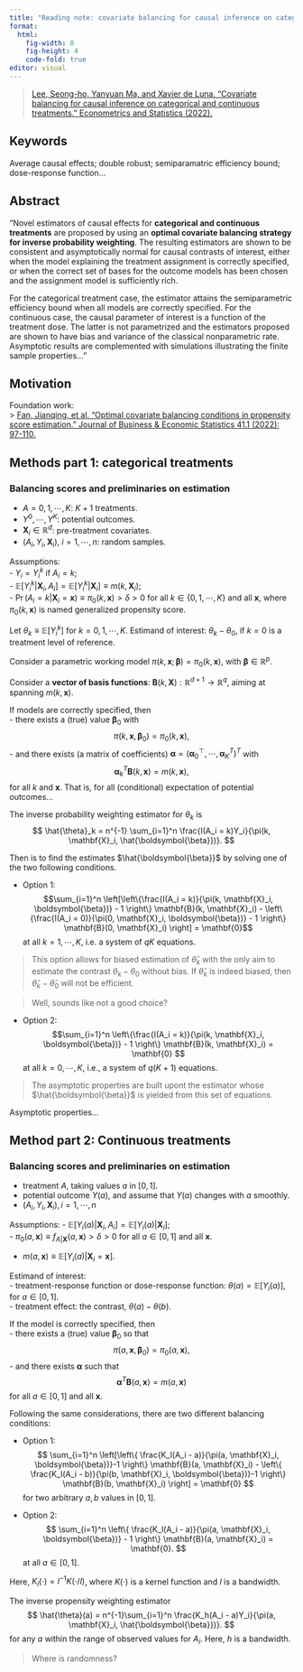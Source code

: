 ```yaml
---
title: "Reading note: covariate balancing for causal inference on categorical and continuous treatments"
format: 
  html:
    fig-width: 8
    fig-height: 4
    code-fold: true
editor: visual
---
```


> [Lee, Seong-ho, Yanyuan Ma, and Xavier de Luna. "Covariate balancing for causal inference on categorical and continuous treatments." Econometrics and Statistics (2022).](https://www.sciencedirect.com/science/article/pii/S2452306222000077?casa_token=1wPBlu0u6D0AAAAA:j6BqlD3l2RwTX1ENjAdhbVAAh8tAqsUsfomP3hIwtX0N1hD8JRHIcz8VLB7G7cYJFH1PizM7-Pfu)

## Keywords

Average causal effects; double robust; semiparamatric efficiency bound; dose-response function...

## Abstract

"Novel estimators of causal effects for **categorical and continuous treatments** are proposed by using an **optimal covariate balancing strategy for inverse probability weighting**. The resulting estimators are shown to be consistent and asymptotically normal for causal contrasts of interest, either when the model explaining the treatment assignment is correctly specified, or when the correct set of bases for the outcome models has been chosen and the assignment model is sufficiently rich.

For the categorical treatment case, the estimator attains the semiparametric efficiency bound when all models are correctly specified. For the continuous case, the causal parameter of interest is a function of the treatment dose. The latter is not parametrized and the estimators proposed are shown to have bias and variance of the classical nonparametric rate. Asymptotic results are complemented with simulations illustrating the finite sample properties..."

## Motivation

Foundation work:\
\> [Fan, Jianqing, et al. "Optimal covariate balancing conditions in propensity score estimation." Journal of Business & Economic Statistics 41.1 (2022): 97-110.](https://www.tandfonline.com/doi/full/10.1080/07350015.2021.2002159)

## Methods part 1: categorical treatments

### Balancing scores and preliminaries on estimation

-   $A=0, 1, \cdots, K$: $K+1$ treatments.\
-   $Y^0, \cdots, Y^K$: potential outcomes.\
-   $\mathbf{X}_i \in \mathbb{R}^d$: pre-treatment covariates.\
-   $(A_i, Y_i, \mathbf{X}_i), \ i=1, \cdots, n$: random samples.

Assumptions:\
- $Y_i = Y_i^k$ if $A_i = k$;\
- $\mathbb{E}[Y_i^k|\mathbf{X}_i, A_i] = \mathbb{E}[Y_i^k|\mathbf{X}_i] \equiv m(k,\mathbf{X}_i)$;\
- $\operatorname{Pr}(A_i = k|\mathbf{X}_i = \mathbf{x}) \equiv \pi_0(k,\mathbf{x}) > \delta > 0$ for all $k \in \{0, 1, \cdots, K\}$ and all $\mathbf{x}$, where $\pi_0(k, \mathbf{x})$ is named generalized propensity score.

Let $\theta_k \equiv \mathbb{E}[Y_i^k]$ for $k=0, 1, \cdots, K$. Estimand of interest: $\theta_k - \theta_0$, if $k=0$ is a treatment level of reference.

Consider a parametric working model $\pi(k, \mathbf{x}; \boldsymbol{\beta}) = \pi_0(k, \mathbf{x})$, with $\boldsymbol{\beta} \in \mathbb{R}^p$.

Consider a **vector of basis functions**: $\mathbf{B}(k, \mathbf{X}): \mathbb{R}^{d+1} \rightarrow \mathbb{R}^q$, aiming at spanning $m(k, \mathbf{x})$.

If models are correctly specified, then\
- there exists a (true) value $\boldsymbol{\beta}_0$ with $$\pi(k, \mathbf{x}, \boldsymbol{\beta}_0) = \pi_0(k, \mathbf{x}), $$ - and there exists (a matrix of coefficients) $\boldsymbol{\alpha} = (\boldsymbol{\alpha}_0^\top, \cdots, \boldsymbol{\alpha}_K^T)^T$ with $$\boldsymbol{\alpha}_k^T \mathbf{B}(k, \mathbf{x}) = m(k, \mathbf{x}),$$ for all $k$ and $\mathbf{x}$. That is, for all (conditional) expectation of potential outcomes...

The inverse probability weighting estimator for $\theta_k$ is 
$$
\hat{\theta}_k = n^{-1} \sum_{i=1}^n \frac{I(A_i = k)Y_i}{\pi(k, \mathbf{X}_i, \hat{\boldsymbol{\beta}})}.
$$

Then is to find the estimates $\hat{\boldsymbol{\beta}}$ by solving one of the two following conditions. 

-   Option 1: $$\sum_{i=1}^n \left[\left\{\frac{I(A_i = k)}{\pi(k, \mathbf{X}_i, \boldsymbol{\beta})} - 1 \right\} \mathbf{B}(k, \mathbf{X}_i) - \left\{\frac{I(A_i = 0)}{\pi(0, \mathbf{X}_i, \boldsymbol{\beta})} - 1 \right\} \mathbf{B}(0, \mathbf{X}_i)  \right] = \mathbf{0}$$ at all $k=1, \cdots, K$, i.e. a system of $qK$ equations.

> This option allows for biased estimation of $\hat{\theta}_k$ with the only aim to estimate the contrast $\theta_k - \theta_0$ without bias. If $\hat{\theta}_k$ is indeed biased, then $\hat{\theta}_k - \hat{\theta}_0$ will not be efficient.

> Well, sounds like not a good choice?

-   Option 2: 
    $$\sum_{i=1}^n \left\{\frac{I(A_i = k)}{\pi(k, \mathbf{X}_i, \boldsymbol{\beta})} - 1 \right\} \mathbf{B}(k, \mathbf{X}_i) = \mathbf{0}
    $$ 
    at all $k=0, \cdots, K$, i.e., a system of $q(K+1)$ equations.

> The asymptotic properties are built upont the estimator whose $\hat{\boldsymbol{\beta}}$ is yielded from this set of equations.

Asymptotic properties...


## Method part 2: Continuous treatments

### Balancing scores and preliminaries on estimation

-   treatment $A$, taking values $a$ in $[0, 1]$.
-   potential outcome $Y(a)$, and assume that $Y(a)$ changes with $a$ smoothly.\
-   $(A_i, Y_i, \mathbf{X}_i), \, i = 1, \cdots, n$

Assumptions: - $\mathbb{E}[Y_i(a)|\mathbf{X}_i, A_i] = \mathbb{E}[Y_i(a)|\mathbf{X}_i]$;\
- $\pi_0(a, \mathbf{x}) \equiv f_{A|\mathbf{X}}(a, \mathbf{x}) > \delta > 0$ for all $a\in[0,1]$ and all $\mathbf{x}$.

-   $m(a, \mathbf{x}) \equiv \mathbb{E}[Y_i(a)|\mathbf{X}_i = \mathbf{x}]$.

Estimand of interest:\
- treatment-response function or dose-response function: $\theta(a) = \mathbb{E}[Y_i(a)]$, for $a \in [0, 1]$.\
- treatment effect: the contrast, $\theta(a) - \theta(b)$.

If the model is correctly specified, then   
- there exists a (true) value $\boldsymbol{\beta}_0$ so that 
$$
\pi(a, \mathbf{x}, \boldsymbol{\beta}_0) = \pi_0(a, \mathbf{x}), 
$$
- and there exists $\boldsymbol{\alpha}$ such that 
$$
\boldsymbol{\alpha}^T \mathbf{B}(a, \mathbf{x}) = m(a, \mathbf{x})
$$
  for all $a\in [0,1]$ and all $\mathbf{x}$. 
  

Following the same considerations, 
there are two different balancing conditions: 

- Option 1: 
  $$
  \sum_{i=1}^n \left[\left\{ \frac{K_l(A_i - a)}{\pi(a, \mathbf{X}_i, \boldsymbol{\beta})}-1 \right\} \mathbf{B}(a, \mathbf{X}_i) - \left\{ \frac{K_l(A_i - b)}{\pi(b, \mathbf{X}_i, \boldsymbol{\beta})}-1 \right\} \mathbf{B}(b, \mathbf{X}_i) \right] = \mathbf{0}
  $$
  for two arbitrary $a, b$ values in $[0,1]$. 
  
- Option 2: 
  $$
  \sum_{i=1}^n \left\{ \frac{K_l(A_i - a)}{\pi(a, \mathbf{X}_i, \boldsymbol{\beta})} - 1 \right\} \mathbf{B}(a, \mathbf{X}_i) = \mathbf{0}. 
  $$
  at all $a \in [0,1]$. 
  
Here, $K_l(\cdot) = l^{-1} K(\cdot/l)$, where $K(\cdot)$ is a kernel function and $l$ is a bandwidth. 

The inverse propensity weighting estimator 
$$
\hat{\theta}(a) = n^{-1}\sum_{i=1}^n \frac{K_h(A_i - a)Y_i}{\pi(a, \mathbf{X}_i, \hat{\boldsymbol{\beta}})}.
$$
for any $a$ within the range of observed values for $A_i$. 
Here, $h$ is a bandwidth. 


> Where is randomness?
